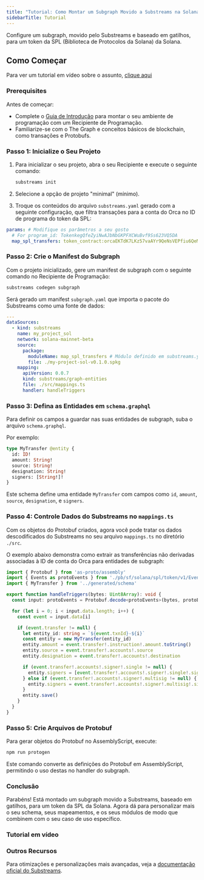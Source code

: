 ```yaml
---
title: "Tutorial: Como Montar um Subgraph Movido a Substreams na Solana"
sidebarTitle: Tutorial
---
```


Configure um subgraph, movido pelo Substreams e baseado em gatilhos, para um token da SPL (Biblioteca de Protocolos da Solana) da Solana.

## Como Começar

Para ver um tutorial em vídeo sobre o assunto, [clique aqui](/sps/tutorial/#video-tutorial)

### Prerequisites

Antes de começar:

- Complete o [Guia de Introdução](https://github.com/streamingfast/substreams-starter) para montar o seu ambiente de programação com um Recipiente de Programação.
- Familiarize-se com o The Graph e conceitos básicos de blockchain, como transações e Protobufs.

### Passo 1: Inicialize o Seu Projeto

1. Para inicializar o seu projeto, abra o seu Recipiente e execute o seguinte comando:

   ```bash
   substreams init
   ```

2. Selecione a opção de projeto "minimal" (mínimo).

3. Troque os conteúdos do arquivo `substreams.yaml` gerado com a seguinte configuração, que filtra transações para a conta do Orca no ID de programa do token da SPL:

```yaml
params: # Modifique os parâmetros a seu gosto
  # For program_id: TokenkegQfeZyiNwAJbNbGKPFXCWuBvf9Ss623VQ5DA
  map_spl_transfers: token_contract:orcaEKTdK7LKz57vaAYr9QeNsVEPfiu6QeMU1kektZE
```

### Passo 2: Crie o Manifest do Subgraph

Com o projeto inicializado, gere um manifest de subgraph com o seguinte comando no Recipiente de Programação:

```bash
substreams codegen subgraph
```

Será gerado um manifest `subgraph.yaml` que importa o pacote do Substreams como uma fonte de dados:

```yaml
---
dataSources:
  - kind: substreams
    name: my_project_sol
    network: solana-mainnet-beta
    source:
      package:
        moduleName: map_spl_transfers # Módulo definido em substreams.yaml
        file: ./my-project-sol-v0.1.0.spkg
    mapping:
      apiVersion: 0.0.7
      kind: substreams/graph-entities
      file: ./src/mappings.ts
      handler: handleTriggers
```

### Passo 3: Defina as Entidades em `schema.graphql`

Para definir os campos a guardar nas suas entidades de subgraph, suba o arquivo `schema.graphql`.

Por exemplo:

```graphql
type MyTransfer @entity {
  id: ID!
  amount: String!
  source: String!
  designation: String!
  signers: [String!]!
}
```

Este schema define uma entidade `MyTransfer` com campos como `id`, `amount`, `source`, `designation`, e `signers`.

### Passo 4: Controle Dados do Substreams no `mappings.ts`

Com os objetos do Protobuf criados, agora você pode tratar os dados descodificados do Substreams no seu arquivo `mappings.ts` no diretório `./src`.

O exemplo abaixo demonstra como extrair as transferências não derivadas associadas à ID de conta do Orca para entidades de subgraph:

```ts
import { Protobuf } from 'as-proto/assembly'
import { Events as protoEvents } from './pb/sf/solana/spl/token/v1/Events'
import { MyTransfer } from '../generated/schema'

export function handleTriggers(bytes: Uint8Array): void {
  const input: protoEvents = Protobuf.decode<protoEvents>(bytes, protoEvents.decode)

  for (let i = 0; i < input.data.length; i++) {
    const event = input.data[i]

    if (event.transfer != null) {
      let entity_id: string = `${event.txnId}-${i}`
      const entity = new MyTransfer(entity_id)
      entity.amount = event.transfer!.instruction!.amount.toString()
      entity.source = event.transfer!.accounts!.source
      entity.designation = event.transfer!.accounts!.destination

      if (event.transfer!.accounts!.signer!.single != null) {
        entity.signers = [event.transfer!.accounts!.signer!.single!.signer]
      } else if (event.transfer!.accounts!.signer!.multisig != null) {
        entity.signers = event.transfer!.accounts!.signer!.multisig!.signers
      }
      entity.save()
    }
  }
}
```

### Passo 5: Crie Arquivos de Protobuf

Para gerar objetos do Protobuf no AssemblyScript, execute:

```bash
npm run protogen
```

Este comando converte as definições do Protobuf em AssemblyScript, permitindo o uso destas no handler do subgraph.

### Conclusão

Parabéns! Está montado um subgraph movido a Substreams, baseado em gatilhos, para um token da SPL da Solana. Agora dá para personalizar mais o seu schema, seus mapeamentos, e os seus módulos de modo que combinem com o seu caso de uso específico.

### Tutorial em vídeo

<VideoEmbed title="How to Index Solana with a Substreams-powered Subgraph" youtube="RmKi-Nq9E_A" />

### Outros Recursos

Para otimizações e personalizações mais avançadas, veja a [documentação oficial do Substreams](https://substreams.streamingfast.io/tutorials/solana).
